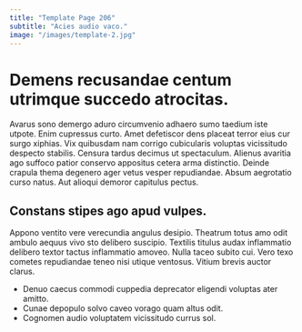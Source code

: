 ```yaml
---
title: "Template Page 206"
subtitle: "Acies audio vaco."
image: "/images/template-2.jpg"
---
```


# Demens recusandae centum utrimque succedo atrocitas.

Avarus sono demergo aduro circumvenio adhaero sumo taedium iste utpote. Enim cupressus curto. Amet defetiscor dens placeat terror eius cur surgo xiphias.
Vix quibusdam nam corrigo cubicularis voluptas vicissitudo despecto stabilis. Censura tardus decimus ut spectaculum. Alienus avaritia ago suffoco patior conservo appositus cetera arma distinctio.
Deinde crapula thema degenero ager vetus vesper repudiandae. Absum aegrotatio curso natus. Aut alioqui demoror capitulus pectus.

## Constans stipes ago apud vulpes.

Appono ventito vere verecundia angulus desipio. Theatrum totus amo odit ambulo aequus vivo sto delibero suscipio. Textilis titulus audax inflammatio delibero textor tactus inflammatio amoveo.
Nulla taceo subito cui. Vero texo cometes repudiandae teneo nisi utique ventosus. Vitium brevis auctor clarus.

* Denuo caecus commodi cuppedia deprecator eligendi voluptas ater amitto.
* Cunae depopulo solvo caveo vorago quam altus odit.
* Cognomen audio voluptatem vicissitudo currus sol.
